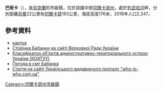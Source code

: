 {{no footnotes|time=2015-09-15T02:04:19+00:00}}
{{coord|48|42|21|N|30|27|1|E|scale:30000_region:UA|display=title}}
{{Infobox settlement
|official_name            = 巴班卡
|native_name = 
|settlement_type          ={{UKR}}[[市級鎮|市級鎮]]
|image_skyline            = 
|imagesize                = 
|image_map                = 
|mapsize                  = 
|pushpin_map  = 
|pushpin_label = 
|pushpin_label_position   = 
|pushpin_map_caption      = 
|subdivision_type         = [[世界政區索引|國家]]
|subdivision_type1        = [[烏克蘭行政區劃|州]]
|subdivision_type2        = [[區_(烏克蘭)|區]]
|subdivision_name         = [[烏克蘭|烏克蘭]]
|subdivision_name1        = [[切爾卡瑟州|切爾卡瑟州]]
|subdivision_name2        = [[烏曼區|烏曼區]]
| established_title       = 始建
| established_date        = 1604年
| established_title1      = 設置[[市級鎮|市級鎮]]
| established_date1       = 1991年
|elevation_ft             = 577
|elevation_m              = 176
|timezone                 = [[EET|EET]]
|area_total_km2           = 
|area_land_km2            = 4.82
|area_water_km2           = 
|area_total_sq_mi         = 
|area_land_sq_mi          = 
|area_water_sq_mi         = 
|population_as_of         = [[2019|2019]]
|population_footnotes     = 
|population_total         = 2,242
|population_density_km2   = 465.1
|population_density_sq_mi = auto
|utc_offset               = +2
|coordinates              = |coor_pinpoint           = 
| coordinates_footnotes   = 
|timezone_DST             = [[EEST|EEST]]
|utc_offset_DST           = +3
|postal_code_type         = [[郵政編碼|郵政編碼]]
|postal_code              = 20351 
|area_code                = +380 4744
|blank_name = [[車牌號碼|車牌號碼]]
|blank_info = CA，IA/24
|blank1_name = [[地名信息系统|KOATUU]]
|blank1_info = 7124355300
|population_density_rank= }}

'''巴班卡'''（{{lang-uk|Бабанка}}），是[[烏克蘭|烏克蘭]]的市級鎮，位於該國中部[[切爾卡瑟州|切爾卡瑟州]]，處於[[列武哈河|列武哈河]]畔，分別距離[[烏曼|烏曼]]22公里和[[切爾卡瑟|切爾卡瑟]]183公里，海拔高度176米，2018年人口2,247。

==參考資料==
*[http://gska2.rada.gov.ua/pls/z7502/A005?rdat1=26.07.2009&rf7571=38348 картка]{{dead link|date=2017年12月 |bot=InternetArchiveBot |fix-attempted=yes }}
* [http://gska2.rada.gov.ua/pls/z7502/A005?rdat1=24.07.2008&rf7571=38348 Сторінка Бабанки на сайті Верховної Ради України] {{Webarchive|url=https://archive.today/20120615201908/http://gska2.rada.gov.ua/pls/z7502/A005?rdat1=24.07.2008&rf7571=38348 |date=2012-06-15 }}
* [https://web.archive.org/web/20150915181931/http://buhgalter911.com/Res/Spravochniki/KOATUU.aspx Класифікатор об'єктів адміністративно-територіального устрою України (КОАТУУ)]
* [http://weather.in.ua/ua/cherkasskaja/419 Погода в смт Бабанка] {{Wayback|url=http://weather.in.ua/ua/cherkasskaja/419 |date=20111221091405 }}
* [http://who-is-who.com.ua/bookmaket/mischerkasy2009/16/408.html Стаття на сайті Українського видавничого порталу "who-is-who.com.ua"]{{dead link|date=2017年12月 |bot=InternetArchiveBot |fix-attempted=yes }}

{{DEFAULTSORT:Бабанка}}
[[Category:切爾卡瑟州市級鎮|Category:切爾卡瑟州市級鎮]]


{{Cherkasy-geo-stub}}
